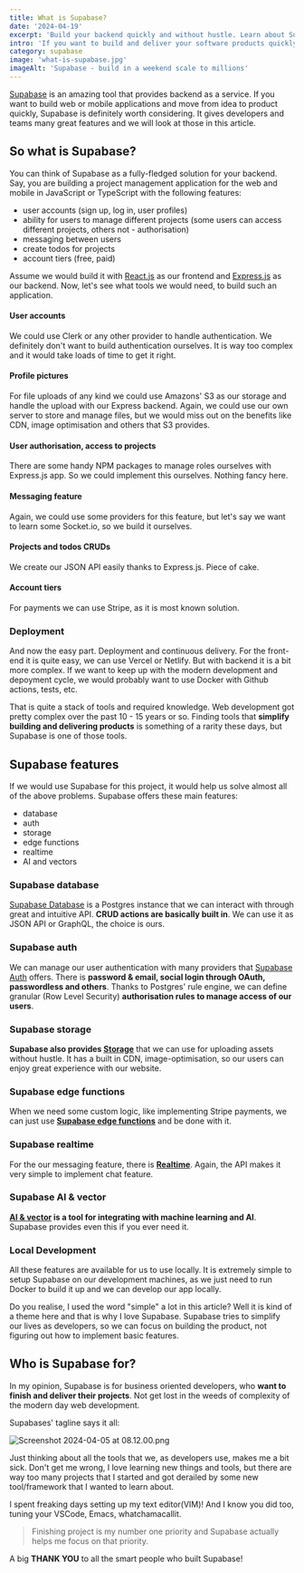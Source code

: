 ```yaml
---
title: What is Supabase?
date: '2024-04-19'
excerpt: 'Build your backend quickly and without hustle. Learn about Supabase and how it can help you build and deliver your software products.'
intro: 'If you want to build and deliver your software products quickly, Supabase is a tool that can help you. It provides many great features that simplify building and delivering products. Let`s look at what is Supabase about.'
category: supabase
image: 'what-is-supabase.jpg'
imageAlt: 'Supabase - build in a weekend scale to millions'
---
```


<a href="https://supabase.com/" alt="Supabase" target="_blank">Supabase</a> is an amazing tool that provides backend as a service. If you want to build web or mobile applications and move from idea to product quickly, Supabase is definitely worth considering. It gives developers and teams many great features and we will look at those in this article.

## So what is Supabase?

You can think of Supabase as a fully-fledged solution for your backend. Say, you are building a project management application for the web and mobile in JavaScript or TypeScript with the following features:

- user accounts (sign up, log in, user profiles)
- ability for users to manage different projects (some users can access different projects, others not - authorisation)
- messaging between users
- create todos for projects
- account tiers (free, paid)

Assume we would build it with <a href="https://react.dev/" alt="React official website" target="_blank">React.js</a> as our frontend and <a href="https://expressjs.com/" alt="Express.js official website" target="_blank">Express.js</a> as our backend. Now, let's see what tools we would need, to build such an application.

#### User accounts

We could use Clerk or any other provider to handle authentication. We definitely don't want to build authentication ourselves. It is way too complex and it would take loads of time to get it right.

#### Profile pictures

For file uploads of any kind we could use Amazons' S3 as our storage and handle the upload with our Express backend. Again, we could use our own server to store and manage files, but we would miss out on the benefits like CDN, image optimisation and others that S3 provides.

#### User authorisation, access to projects

There are some handy NPM packages to manage roles ourselves with Express.js app. So we could implement this ourselves. Nothing fancy here.

#### Messaging feature

Again, we could use some providers for this feature, but let's say we want to learn some Socket.io, so we build it ourselves.

#### Projects and todos CRUDs

We create our JSON API easily thanks to Express.js. Piece of cake.

#### Account tiers

For payments we can use Stripe, as it is most known solution.

### Deployment

And now the easy part. Deployment and continuous delivery. For the front-end it is quite easy, we can use Vercel or Netlify. But with backend it is a bit more complex. If we want to keep up with the modern development and depoyment cycle, we would probably want to use Docker with Github actions, tests, etc.

That is quite a stack of tools and required knowledge. Web development got pretty complex over the past 10 - 15 years or so. Finding tools that **simplify building and delivering products** is something of a rarity these days, but Supabase is one of those tools.

## Supabase features

If we would use Supabase for this project, it would help us solve almost all of the above problems. Supabase offers these main features:

- database
- auth
- storage
- edge functions
- realtime
- AI and vectors

### Supabase database

<a href="https://supabase.com/database" target="_blank" alt="Supabase Database" >Supabase Database</a> is a Postgres instance that we can interact with through great and intuitive API. **CRUD actions are basically built in**. We can use it as JSON API or GraphQL, the choice is ours.

### Supabase auth

We can manage our user authentication with many providers that <a href="https://supabase.com/auth" alt="Supabase Open Source Auth" target="_blank">Supabase Auth</a> offers. There is **password & email, social login through OAuth, passwordless and others**. Thanks to Postgres' rule engine, we can define granular (Row Level Security) **authorisation rules to manage access of our users**.

### Supabase storage

**Supabase also provides <a href="https://supabase.com/storage" alt="Supabase Storage" target="_blank">Storage</a>** that we can use for uploading assets without hustle. It has a built in CDN, image-optimisation, so our users can enjoy great experience with our website.

### Supabase edge functions

When we need some custom logic, like implementing Stripe payments, we can just use **<a href="https://supabase.com/edge-functions" alt="Supabase Edge functions" target="_blank">Supabase edge functions</a>** and be done with it.

### Supabase realtime

For the our messaging feature, there is **<a href="https://supabase.com/realtime" alt="Supabase Realtime" target="_blank">Realtime</a>**. Again, the API makes it very simple to implement chat feature.

### Supabase AI & vector

 ****<a href="https://supabase.com/vector" alt="Supabase Vectors" target="_blank">AI & vector</a>** is a tool for integrating with machine learning and AI**. Supabase provides even this if you ever need it.

### Local Development

All these features are available for us to use locally. It is extremely simple to setup Supabase on our development machines, as we just need to run Docker to build it up and we can develop our app locally.

Do you realise, I used the word "simple" a lot in this article? Well it is kind of a theme here and that is why I love Supabase. Supabase tries to simplify our lives as developers, so we can focus on building the product, not figuring out how to implement basic features.

## Who is Supabase for?

In my opinion, Supabase is for business oriented developers, who **want to finish and deliver their projects**. Not get lost in the weeds of complexity of the modern day web development.

Supabases' tagline says it all:

![Screenshot 2024-04-05 at 08.12.00.png](/images/articles/supabase-build-in-a-weekend.jpg 'Supabase - build in a weekend scale to millions')

Just thinking about all the tools that we, as developers use, makes me a bit sick. Don't get me wrong, I love learning new things and tools, but there are way too many projects that I started and got derailed by some new tool/framework that I wanted to learn about.

I spent freaking days setting up my text editor(VIM)! And I know you did too, tuning your VSCode, Emacs, whatchamacallit.

> Finishing project is my number one priority and Supabase actually helps me focus on that priority. 

A big **THANK YOU** to all the smart people who built Supabase!

